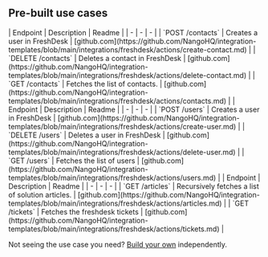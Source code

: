 
## Pre-built use cases

<AccordionGroup>


<Accordion title="Contacts">
| Endpoint | Description | Readme |
| - | - | - |
| `POST /contacts` | Creates a user in FreshDesk | [github.com](https://github.com/NangoHQ/integration-templates/blob/main/integrations/freshdesk/actions/create-contact.md) |
| `DELETE /contacts` | Deletes a contact in FreshDesk | [github.com](https://github.com/NangoHQ/integration-templates/blob/main/integrations/freshdesk/actions/delete-contact.md) |
| `GET /contacts` | Fetches the list of contacts. | [github.com](https://github.com/NangoHQ/integration-templates/blob/main/integrations/freshdesk/actions/contacts.md) |
</Accordion>


<Accordion title="Users">
| Endpoint | Description | Readme |
| - | - | - |
| `POST /users` | Creates a user in FreshDesk | [github.com](https://github.com/NangoHQ/integration-templates/blob/main/integrations/freshdesk/actions/create-user.md) |
| `DELETE /users` | Deletes a user in FreshDesk | [github.com](https://github.com/NangoHQ/integration-templates/blob/main/integrations/freshdesk/actions/delete-user.md) |
| `GET /users` | Fetches the list of users | [github.com](https://github.com/NangoHQ/integration-templates/blob/main/integrations/freshdesk/actions/users.md) |
</Accordion>


<Accordion title="Others">
| Endpoint | Description | Readme |
| - | - | - |
| `GET /articles` | Recursively fetches a list of solution articles. | [github.com](https://github.com/NangoHQ/integration-templates/blob/main/integrations/freshdesk/actions/articles.md) |
| `GET /tickets` | Fetches the freshdesk tickets | [github.com](https://github.com/NangoHQ/integration-templates/blob/main/integrations/freshdesk/actions/tickets.md) |
</Accordion>

</AccordionGroup>

<Tip>Not seeing the use case you need? [Build your own](https://nango.dev/slack) independently.</Tip>

